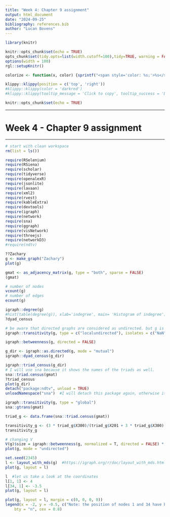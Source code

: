 ```yaml
---
title: "Week 4: Chapter 9 assignment"
output: html_document
date: "2024-09-25"
bibliography: references.bib
author: "Lucan Bovens"
---
```

  
```r
library(knitr)

knitr::opts_chunk$set(echo = TRUE)
opts_chunk$set(tidy.opts=list(width.cutoff=100),tidy=TRUE, warning = FALSE, message = FALSE,comment = "#>", cache=TRUE, class.source=c("test"), class.output=c("test2"))
options(width = 100)
rgl::setupKnitr()

colorize <- function(x, color) {sprintf("<span style='color: %s;'>%s</span>", color, x) }
```

```r
klippy::klippy(position = c('top', 'right'))
#klippy::klippy(color = 'darkred')
#klippy::klippy(tooltip_message = 'Click to copy', tooltip_success = 'Done')
```

```r
knitr::opts_chunk$set(echo = TRUE)
```
----
  
# Week 4 -  Chapter 9 assignment
  
----
  
```r
# start with clean workspace
rm(list = ls())

require(RSelenium)
require(RSiena)
require(scholar)
require(tidyverse)
require(openalexR)
require(jsonlite)
require(lavaan)
require(xml2)
require(rvest)
require(kableExtra)
require(devtools)
require(igraph)
require(network)
require(sna)
require(ggraph)
require(visNetwork)
require(threejs)
require(networkD3)
#require(ndtv)
```

```r
??Zachary
g <- make_graph("Zachary")
plot(g)
```

```r
gmat <- as_adjacency_matrix(g, type = "both", sparse = FALSE)
(gmat)
```

```r
# number of nodes
vcount(g)
# number of edges
ecount(g)
```

```r
igraph::degree(g)
#hist(table(degree(g)), xlab='indegree', main= 'Histogram of indegree')
?dyad_census
```

```r
# be aware that directed graphs are considered as undirected. but g is undirected.
igraph::transitivity(g, type = c("localundirected"), isolates = c("NaN", "zero"))
```

```r
igraph::betweenness(g, directed = FALSE)
```

```r
g_dir <- igraph::as.directed(g, mode = "mutual")
igraph::dyad_census(g_dir)
```

```r
igraph::triad_census(g_dir)
# I will use sna because it shows the names of the triads as well.
sna::triad.census(gmat)
?triad_census
plot(g_dir)
detach("package:ndtv", unload = TRUE)
unloadNamespace("sna")  #I will detach this package again, otherwise it will interfere with all kind of functions from igraph, and my students will hate me for that.
```

```r
igraph::transitivity(g, type = "global")
sna::gtrans(gmat)

triad_g <- data.frame(sna::triad.census(gmat))

transitivity_g <- (3 * triad_g$X300)/(triad_g$X201 + 3 * triad_g$X300)
transitivity_g
```

```r
# changing V
V(g)$size = igraph::betweenness(g, normalized = T, directed = FALSE) * 60 + 10  #after some trial and error
plot(g, mode = "undirected")
```

```r
set.seed(2345)
l <- layout_with_mds(g)  #https://igraph.org/r/doc/layout_with_mds.html
plot(g, layout = l)
```

```r
l  #let us take a look at the coordinates
l[1, 1] <- 4
l[34, 1] <- -3.5
plot(g, layout = l)
```

```r
plot(g, layout = l, margin = c(0, 0, 0, 0))
legend(x = -2, y = -0.5, c("Note: the position of nodes 1 and 34 have been set by Jochem Tolsma \n for visualisation purposes only and do not reflect network properties."),
    bty = "n", cex = 0.8)
```



